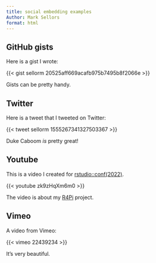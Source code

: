 ```yaml
---
title: social embedding examples
Author: Mark Sellors
format: html
---
```


## GitHub gists

Here is a gist I wrote:

{{< gist sellorm 20525aff669acafb975b7495b8f2066e >}}

Gists can be pretty handy.

## Twitter

Here is a tweet that I tweeted on Twitter:

{{< tweet sellorm 1555267341327503367 >}}

Duke Caboom _is_ pretty great!


## Youtube

This is a video I created for [rstudio::conf(2022)](https://www.rstudio.com/conference/).

{{< youtube zk9zHqXm6m0 >}}

The video is about my [R4Pi](https://r4pi.org) project.


## Vimeo

A video from Vimeo:

{{< vimeo 22439234 >}}

It's very beautiful.

